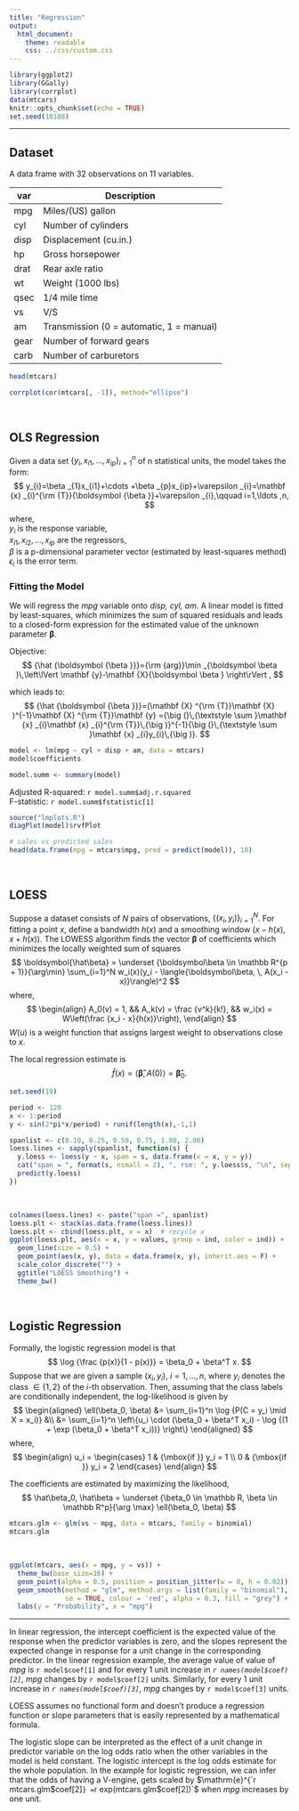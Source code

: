 ```yaml
---
title: "Regression"
output: 
  html_document: 
    theme: readable
    css: ../css/custom.css
---
```


```r
library(ggplot2)
library(GGally)
library(corrplot)
data(mtcars)
knitr::opts_chunk$set(echo = TRUE)
set.seed(10108)
```

---


## Dataset

A data frame with 32 observations on 11 variables.

| var  | Description                              |
|------|------------------------------------------|
| mpg  | Miles/(US) gallon                        |
| cyl  | Number of cylinders                      |
| disp | Displacement (cu.in.)                    |
| hp   | Gross horsepower                         |
| drat | Rear axle ratio                          |
| wt   | Weight (1000 lbs)                        |
| qsec | 1/4 mile time                            |
| vs   | V/S                                      |
| am   | Transmission (0 = automatic, 1 = manual) |
| gear | Number of forward gears                  |
| carb | Number of carburetors                    |

```r
head(mtcars)
```

```r
corrplot(cor(mtcars[, -1]), method="ellipse")
```
<br/>


## OLS Regression

Given a data set ${\{y_{i},\,x_{i1},\ldots ,x_{ip}\}_{i=1}^{n}}$ of n statistical units, the model takes the form:
$$
y_{i}=\beta _{1}x_{i1}+\cdots +\beta _{p}x_{ip}+\varepsilon _{i}=\mathbf {x} _{i}^{\rm {T}}{\boldsymbol {\beta }}+\varepsilon _{i},\qquad i=1,\ldots ,n,
$$
where,  
$y_{i}$ is the response variable,  
$x_{i1},\,x_{i2},\,\ldots ,\,x_{ip}$ are the regressors,  
$\beta$ is a p-dimensional parameter vector (estimated by least-squares method)  
$\epsilon_{i}$ is the error term.  

### Fitting the Model

We will regress the *mpg* variable onto *disp, cyl, am*. A linear model is fitted by least-squares, which minimizes the sum of squared residuals and  leads to a closed-form expression for the estimated value of the unknown parameter $\boldsymbol \beta$.  

Objective:
$$
{\hat {\boldsymbol {\beta }}}={\rm {arg}}\min _{\boldsymbol \beta }\,\left\lVert \mathbf {y}-\mathbf {X}{\boldsymbol \beta } \right\rVert ,
$$

which leads to:
$$
{\hat {\boldsymbol {\beta }}}=(\mathbf {X} ^{\rm {T}}\mathbf {X} )^{-1}\mathbf {X} ^{\rm {T}}\mathbf {y} ={\big (}\,{\textstyle \sum }\mathbf {x} _{i}\mathbf {x} _{i}^{\rm {T}}\,{\big )}^{-1}{\big (}\,{\textstyle \sum }\mathbf {x} _{i}y_{i}\,{\big )}.
$$

```r
model <- lm(mpg ~ cyl + disp + am, data = mtcars)
model$coefficients
```

```r
model.summ <- summary(model)
```

Adjusted R-squared: `r model.summ$adj.r.squared`  
F-statistic: `r model.summ$fstatistic[1]`

```r
source("lmplots.R")
diagPlot(model)$rvfPlot
```

```r
# sales vs predicted sales
head(data.frame(mpg = mtcars$mpg, pred = predict(model)), 10)
```
<br/>
  
  
## LOESS

Suppose a dataset consists of $N$ pairs of observations, $\{(x_i, y_i)\}_{i=1}^N$. For fitting a point $x$, define a bandwidth $h(x)$ and a smoothing window $(x−h(x),\,x+h(x))$. The LOWESS algorithm finds the vector $\boldsymbol\beta$ of coefficients which minimizes the locally weighted sum of squares
$$
\boldsymbol{\hat\beta} = \underset {\boldsymbol\beta \in \mathbb R^{p + 1}}{\arg\min} \sum_{i=1}^N w_i(x)(y_i - \langle{\boldsymbol\beta, \, A(x_i - x)}\rangle)^2
$$
where,  
$$
\begin{align}
A_0(v) = 1, &&
A_k(v) = \frac {v^k}{k!}, && 
w_i(x) = W\left(\frac {x_i - x}{h(x)}\right),
\end{align}
$$
$W(u)$ is a weight function that assigns largest weight to observations close to $x$.  

The local regression estimate is
$$
\hat f(x) = \langle \boldsymbol {\hat\beta}, \, A(0) \rangle = \boldsymbol {\hat\beta}_0.
$$


```r
set.seed(19)

period <- 120
x <- 1:period
y <- sin(2*pi*x/period) + runif(length(x),-1,1)

spanlist <- c(0.10, 0.25, 0.50, 0.75, 1.00, 2.00)
loess.lines <- sapply(spanlist, function(s) {
  y.loess <- loess(y ~ x, span = s, data.frame(x = x, y = y))
  cat("span = ", format(s, nsmall = 2), ", rse: ", y.loess$s, "\n", sep = "")
  predict(y.loess)
})
```
<br/>  
  
```r
colnames(loess.lines) <- paste("span =", spanlist)
loess.plt <- stack(as.data.frame(loess.lines))
loess.plt <- cbind(loess.plt, x = x)  # recycle x
ggplot(loess.plt, aes(x = x, y = values, group = ind, color = ind)) +
  geom_line(size = 0.5) +
  geom_point(aes(x, y), data = data.frame(x, y), inherit.aes = F) +
  scale_color_discrete("") +
  ggtitle("LOESS Smoothing") +
  theme_bw()
```
<br/>


## Logistic Regression

Formally, the logistic regression model is that
$$
\log {\frac {p(x)}{1 - p(x)}} = \beta_0 + \beta^T x.
$$
Suppose that we are given a sample $(x_i, y_i)$, $i = 1,\ldots,n$, where $y_i$ denotes the class $\in \{1, 2\}$ of the $i$-th observation. Then, assuming that the class labels are conditionally independent, the log-likelihood is given by
$$
\begin{aligned}
\ell(\beta_0, \beta) &= \sum_{i=1}^n \log {P(C = y_i \mid X = x_i)} &\\
                     &= \sum_{i=1}^n \left\{u_i \cdot (\beta_0 + \beta^T x_i) - \log {(1 + \exp (\beta_0 + \beta^T x_i))} \right\}
\end{aligned}
$$
where, 
$$
\begin{align}
u_i = \begin{cases} 1 & {\mbox{if }} y_i = 1 \\
                    0 & {\mbox{if }} y_i = 2 \end{cases} 
\end{align}
$$

The coefficients are estimated by maximizing the likelihood,
$$
\hat\beta_0, \hat\beta = \underset {\beta_0 \in \mathbb R, \beta \in \mathbb R^p}{\arg \max} \ell(\beta_0, \beta)
$$

```r
mtcars.glm <- glm(vs ~ mpg, data = mtcars, family = binomial)
mtcars.glm
```
<br/>  
  
```r
ggplot(mtcars, aes(x = mpg, y = vs)) +
  theme_bw(base_size=16) +
  geom_point(alpha = 0.5, position = position_jitter(w = 0, h = 0.02)) +
  geom_smooth(method = "glm", method.args = list(family = "binomial"), 
              se = TRUE, colour = 'red', alpha = 0.3, fill = "grey") +
  labs(y = "Probability", x = "mpg")
```


---

In linear regression, the intercept coefficient is the expected value of the response when the predictor variables is zero, and the slopes represent the expected change in response for a unit change in the corresponding predictor. In the linear regression example, the average value of value of *mpg* is `r model$coef[1]` and for every 1 unit increase in *`r names(model$coef)[2]`*, *mpg* changes by `r model$coef[2]` units. Similarly, for every 1 unit increase in *`r names(model$coef)[3]`*, *mpg* changes by `r model$coef[3]` units.  

LOESS assumes no functional form and doesn't produce a regression function or slope parameters that is easily represented by a mathematical formula.  


The logistic slope can be interpreted as the effect of a unit change in predictor variable on the log odds ratio when the other variables in the model is held constant. The logistic intercept is the log odds estimate for the whole population. In the example for logistic regression, we can infer that the odds of having a V-engine, gets scaled by $\mathrm{e}^{`r mtcars.glm$coef[2]`} = `r exp(mtcars.glm$coef[2])`$ when *mpg* increases by one unit.

